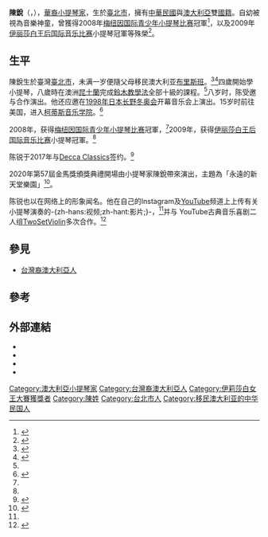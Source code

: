 {{Expand language|en|time=2021-12-11}}
{{Infobox musical artist
| name         = 陳銳
| image        = File:Ray Chen at NYC Apple Store - cropped.JPG
| caption      = 攝於2012年
| background   = 演奏者
| birth_date   = {{birth date and age|1989|3|6}}
| birth_place  = {{ROC|臺北市}}
| nationality  = {{ROC}}<br>{{AUS}}
| death_date   =
| death_place  =
| instrument   = [[小提琴|小提琴]]
| genre        = [[古典音樂|古典音樂]]
| occupation   = [[小提琴家|小提琴家]]
| years_active = 1997年至今
| Label        = [[Sony_Classical|Sony Classical]]，[[Decca_Classics|Decca Classics]]
| URL          = [https://www.raychenviolin.com/ www.raychenviolin.com]
}}
'''陳銳'''（{{lang-en|Ray Chen}}，{{bd|1989年|3月6日|||catIdx=Chen, Ray}}），[[華裔|華裔]][[小提琴家|小提琴家]]，生於[[臺北市|臺北市]]，擁有[[中華民國|中華民國]]與[[澳大利亞|澳大利亞]]雙[[國籍|國籍]]。自幼被視為音樂神童，曾獲得2008年[[梅纽因国际青少年小提琴比赛|梅纽因国际青少年小提琴比赛]]冠軍<ref name=":0">{{Cite web|title=Prizewinners since 1983|url=https://menuhincompetition.org/laureates-archive/|accessdate=2021-04-21|work=Menuhin Competition|language=en-GB|archive-date=2019-03-31|archive-url=https://web.archive.org/web/20190331225813/http://menuhincompetition.org/laureates-archive/|dead-url=no}}</ref>，以及2009年[[伊丽莎白王后国际音乐比赛|伊丽莎白王后国际音乐比赛]]小提琴冠軍等殊榮<ref name=":1">{{Cite web|title=Ray Chen wins Queen Elisabeth Competition|url=https://www.vrt.be/vrtnws/en/2009/05/31/ray_chen_wins_queenelisabethcompetition-1-538283/|accessdate=2021-04-21|date=2009-05-31|last=News|first=Flanders|work=vrtnws.be|language=en|archive-date=2020-10-28|archive-url=https://web.archive.org/web/20201028204709/https://www.vrt.be/vrtnws/en/2009/05/31/ray_chen_wins_queenelisabethcompetition-1-538283/|dead-url=no}}</ref>。

==生平==
陳銳生於臺灣[[臺北市|臺北市]]，未满一岁便隨父母移民澳大利亚[[布里斯班|布里斯班]]。<ref name=":3">{{Cite web|title=从“音乐神童”到“乐坛宠儿”——专访华裔小提琴家陈锐|url=http://world.people.com.cn/n1/2017/0223/c1002-29103792.html|access-date=2022-03-31|date=2017-02-23|work=人民网}}</ref><ref name=":2">{{Cite web|title=【專訪】31 歲旅美小提琴家陳銳：IG 圈粉 25 萬，顛覆古典音樂「太菁英」、「很無聊」等刻板印象|url=https://crossing.cw.com.tw/article/14003|access-date=2022-03-09|date=2020-09-30|work=換日線|language=zh-TW|archive-date=2020-10-31|archive-url=https://web.archive.org/web/20201031114549/https://crossing.cw.com.tw/article/14003|dead-url=no}}</ref>四歲開始學小提琴，八歲時在澳洲[[昆士蘭|昆士蘭]]完成[[鈴木教學法|鈴木教學法]]全部十級的課程。<ref name=":3" />八岁时，陈受邀与{{Link-en|昆士兰交响乐团|Queensland Symphony Orchestra}}合作演出。他还应邀在[[1998年冬季奥林匹克运动会|1998年日本长野冬奥会]]开幕音乐会上演出。15岁时前往美国，进入[[柯蒂斯音樂學院|柯蒂斯音乐学院]]。<ref>{{Cite news|url=https://xq.rednet.cn/content/2019/07/31/5778717.html|title=澳华裔小提琴家陈锐：让年轻人爱上古典音乐|author=聂伊岑|publisher=湘侨频道|date=2019-07-31|accessdate=2022-03-09|language=zh-cn}}</ref>

2008年，获得[[梅纽因国际青少年小提琴比赛|梅纽因国际青少年小提琴比赛]]冠軍，<ref name=":0" />2009年，获得[[伊丽莎白王后国际音乐比赛|伊丽莎白王后国际音乐比赛]]小提琴冠軍。<ref name=":1" />

陈锐于2017年与[[Decca_Classics|Decca Classics]]签约。<ref>{{cite web|title=Ray Chen Signs with Decca Classics|url=https://www.violinist.com/blog/laurie/20171/20939/|access-date=2021-05-14|date=2017-01-12|website=VIOLINIST.COM|language=en|archive-url=https://web.archive.org/web/20210122011454/https://www.violinist.com/blog/laurie/20171/20939/|archive-date=2021-01-22}}</ref>

2020年第57屆金馬獎頒獎典禮開場由小提琴家陳銳帶來演出，主題為「永遠的新天堂樂園」<ref>{{cite news|url=https://tw.news.yahoo.com/金馬57-小提琴家陳銳開場演出-1-圖-111627398.html|title=金馬57 小提琴家陳銳開場演出|author=中央社|publisher=雅虎新聞|date=2020-11-21|accessdate=2020-12-06}}</ref>。

陈锐也以在网络上的形象闻名。他在自己的Instagram及[[YouTube|YouTube]]频道上上传有关小提琴演奏的-{zh-hans:视频;zh-hant:影片;}-，<ref name=":2" />并与 YouTube古典音乐喜剧二人组[[双琴侠|TwoSetViolin]]多次合作。<ref>{{Cite web|title=10 ways the 2010s changed classical music forever|url=https://www.classicfm.com/discover-music/2010s-classical-music-decade-review/|access-date=2020-02-07|website=Classic FM|language=en|archive-date=2020-02-02|archive-url=https://web.archive.org/web/20200202031521/https://www.classicfm.com/discover-music/2010s-classical-music-decade-review/|dead-url=no}}</ref>

==參見==
* [[台灣裔澳大利亞人|台灣裔澳大利亞人]]

==參考==
{{reflist}}

== 外部連結 ==
*{{Instagram|raychenviolin}}
*{{Sinaweibo|RayChenOfficial|陈锐}}
*{{YouTube|channel=UC-oPgEuX6iwJucvVGEmQL7Q|陈锐}}
*{{Bilibili|user=423786277|陈锐}}

[[Category:澳大利亞小提琴家|Category:澳大利亞小提琴家]]
[[Category:台灣裔澳大利亞人|Category:台灣裔澳大利亞人]]
[[Category:伊莉莎白女王大賽獲獎者|Category:伊莉莎白女王大賽獲獎者]]
[[Category:陳姓|Category:陳姓]]
[[Category:台北市人|Category:台北市人]]
[[Category:移民澳大利亚的中华民国人|Category:移民澳大利亚的中华民国人]]
